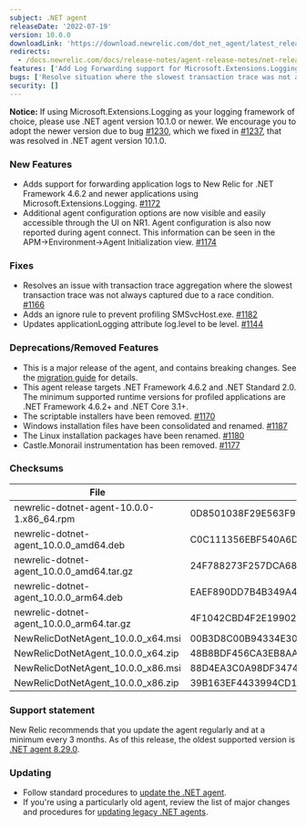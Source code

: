 ```yaml
---
subject: .NET agent
releaseDate: '2022-07-19'
version: 10.0.0
downloadLink: 'https://download.newrelic.com/dot_net_agent/latest_release'
redirects:
  - /docs.newrelic.com/docs/release-notes/agent-release-notes/net-release-notes/net-agent-10000
features: ['Add Log Forwarding support for Microsoft.Extensions.Logging in .NET framework applications', 'Report all non-sensitive configuration options during agent connect']
bugs: ['Resolve situation where the slowest transaction trace was not always reported', 'Add SMSvcHost.exe to internal agent ignore list', 'Update Application Logging attribute log.level to be level']
security: []
---
```


**Notice:** If using Microsoft.Extensions.Logging as your logging framework of choice, please use .NET agent version 10.1.0 or newer.  We encourage you to adopt the newer version due to bug [#1230](https://github.com/newrelic/newrelic-dotnet-agent/issues/1230), which we fixed in [#1237](https://github.com/newrelic/newrelic-dotnet-agent/pull/1237), that was resolved in .NET agent version 10.1.0.

### New Features

* Adds support for forwarding application logs to New Relic for .NET Framework 4.6.2 and newer applications using Microsoft.Extensions.Logging. [#1172](https://github.com/newrelic/newrelic-dotnet-agent/pull/1172)
* Additional agent configuration options are now visible and easily accessible through the UI on NR1. Agent configuration is also now reported during agent connect. This information can be seen in the APM->Environment->Agent Initialization view. [#1174](https://github.com/newrelic/newrelic-dotnet-agent/pull/1174)

### Fixes

* Resolves an issue with transaction trace aggregation where the slowest transaction trace was not always captured due to a race condition. [#1166](https://github.com/newrelic/newrelic-dotnet-agent/pull/1166)
* Adds an ignore rule to prevent profiling SMSvcHost.exe. [#1182](https://github.com/newrelic/newrelic-dotnet-agent/pull/1182)
* Updates applicationLogging attribute log.level to be level. [#1144](https://github.com/newrelic/newrelic-dotnet-agent/pull/1144)

### Deprecations/Removed Features

* This is a major release of the agent, and contains breaking changes. See the [migration guide](/docs/apm/agents/net-agent/getting-started/9x-to-10x-agent-migration-guide) for details.
* This agent release targets .NET Framework 4.6.2 and .NET Standard 2.0. The minimum supported runtime versions for profiled applications are .NET Framework 4.6.2+ and .NET Core 3.1+.
* The scriptable installers have been removed. [#1170](https://github.com/newrelic/newrelic-dotnet-agent/pull/1170)
* Windows installation files have been consolidated and renamed. [#1187](https://github.com/newrelic/newrelic-dotnet-agent/pull/1187)
* The Linux installation packages have been renamed. [#1180](https://github.com/newrelic/newrelic-dotnet-agent/pull/1180)
* Castle.Monorail instrumentation has been removed. [#1177](https://github.com/newrelic/newrelic-dotnet-agent/pull/1177)

### Checksums

| File                                      | SHA - 256  Hash                                                  |
| ----------------------------------------- | ---------------------------------------------------------------- |
| newrelic-dotnet-agent-10.0.0-1.x86_64.rpm | 0D8501038F29E563F9B94473A54976421CDC84B6A9596615D29E7CCFD76B85F3 |
| newrelic-dotnet-agent_10.0.0_amd64.deb    | C0C111356EBF540A6DCA57D144A7946639A09D20FC000F364C392B4E1FAB2CD9 |
| newrelic-dotnet-agent_10.0.0_amd64.tar.gz | 24F788273F257DCA688676962E415A2AA66BC6548503781E60139F131DC096A6 |
| newrelic-dotnet-agent_10.0.0_arm64.deb    | EAEF890DD7B4B349A4CCB1CEFE50137346F82CF92510627A4946D441BD4EA2D0 |
| newrelic-dotnet-agent_10.0.0_arm64.tar.gz | 4F1042CBD4F2E19902B2BF7AF38275E3152C38C667F7BB1C07A55FA3F238377E |
| NewRelicDotNetAgent_10.0.0_x64.msi        | 00B3D8C00B94334E30FB2B6016F293392C5F8FD493C82F2010DA44FDE68F02D6 |
| NewRelicDotNetAgent_10.0.0_x64.zip        | 48B8BDF456CA3EB8AAAF173038CF1CC5D5A7399558D4146FB8204F3A57AD3ED9 |
| NewRelicDotNetAgent_10.0.0_x86.msi        | 88D4EA3C0A98DF3474B69EFA9374EECD0D542967433530643132E49F08EF22BC |
| NewRelicDotNetAgent_10.0.0_x86.zip        | 39B163EF4433994CD1D20E7883ECA0101CB53B920FF3D0353D5950D62BD8A95E |

### Support statement

New Relic recommends that you update the agent regularly and at a minimum every 3 months. As of this release, the oldest supported version is [.NET agent 8.29.0](/docs/release-notes/agent-release-notes/net-release-notes/net-agent-8290).

### Updating

* Follow standard procedures to [update the .NET agent](/docs/agents/net-agent/installation-configuration/update-net-agent).
* If you're using a particularly old agent, review the list of major changes and procedures for [updating legacy .NET agents](/docs/agents/net-agent/troubleshooting/upgrade-legacy-net-agents).
